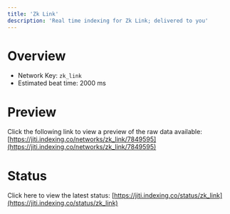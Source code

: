 ```yaml
---
title: 'Zk Link'
description: 'Real time indexing for Zk Link; delivered to you'
---
```


# Overview
- Network Key: `zk_link`
- Estimated beat time: 2000 ms

# Preview
Click the following link to view a preview of the raw data available: [https://jiti.indexing.co/networks/zk_link/7849595](https://jiti.indexing.co/networks/zk_link/7849595)

# Status
Click here to view the latest status: [https://jiti.indexing.co/status/zk_link](https://jiti.indexing.co/status/zk_link)
